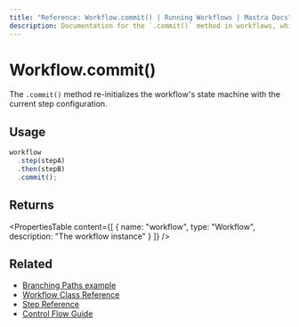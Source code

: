 ```yaml
---
title: "Reference: Workflow.commit() | Running Workflows | Mastra Docs"
description: Documentation for the `.commit()` method in workflows, which re-initializes the workflow machine with the current step configuration.
---
```


# Workflow.commit()

The `.commit()` method re-initializes the workflow's state machine with the current step configuration.

## Usage

```typescript
workflow
  .step(stepA)
  .then(stepB)
  .commit();
```

## Returns

<PropertiesTable
  content={[
    {
      name: "workflow",
      type: "Workflow",
      description: "The workflow instance"
    }
  ]}
/>

## Related

- [Branching Paths example](../../examples/workflows/branching-paths.mdx)
- [Workflow Class Reference](./workflow.mdx)
- [Step Reference](./step-class.mdx)
- [Control Flow Guide](../../docs/workflows/control-flow.mdx)
